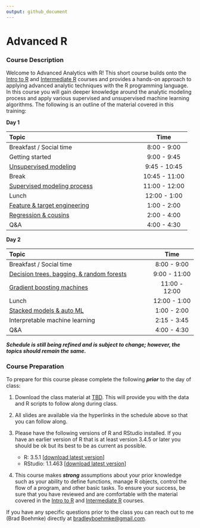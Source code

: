 ```yaml
---
output: github_document
---
```



# Advanced R

### Course Description

Welcome to Advanced Analytics with R\! This short course builds onto the [Intro to R](https://github.com/uc-r/Intro-R) 
and [Intermediate R](https://github.com/uc-r/Intermediate-R) courses and provides 
a hands-on approach to applying advanced analytic techniques with the R programming language. In this course you will gain deeper knowledge around the analytic modeling process and apply various supervised and unsupervised machine learning algorithms. The
following is an outline of the material covered in this training:

**Day 1**

| Topic                                 |     Time      |
| :------------------------------------ | :-----------: |
| Breakfast / Social time               |  8:00 - 9:00  |
| Getting started                       |  9:00 - 9:45  |
| [Unsupervised modeling](https://uc-r.github.io/Advanced-R/02-unsupervised-learning.html) |  9:45 - 10:45 |
| Break                                 | 10:45 - 11:00 |
| [Supervised modeling process](https://uc-r.github.io/Advanced-R/03-supervised-modeling-process.html)           | 11:00 - 12:00 |
| Lunch                                 | 12:00 - 1:00  |
| [Feature & target engineering](https://uc-r.github.io/Advanced-R/04-engineering.html) |  1:00 - 2:00  |
| [Regression & cousins](https://uc-r.github.io/Advanced-R/05-regression.html) |  2:00 - 4:00  |
| Q\&A                                  |  4:00 - 4:30  |

**Day 2**

| Topic                                      |     Time      |
| :----------------------------------------- | :-----------: |
| Breakfast / Social time                    |  8:00 - 9:00  |
| [Decision trees, bagging, & random forests](https://uc-r.github.io/Advanced-R/06-random-forest.html)  |  9:00 - 11:00 |
| [Gradient boosting machines](https://uc-r.github.io/Advanced-R/07-gbms.html)  | 11:00 - 12:00 |
| Lunch                                      | 12:00 - 1:00  |
| [Stacked models & auto ML](https://uc-r.github.io/Advanced-R/08-stacking.html)  |  1:00 - 2:00  |
| Interpretable machine learning             |  2:15 - 3:45  |
| Q\&A                                       |  4:00 - 4:30  |

___Schedule is still being refined and is subject to change; however, the topics should remain the same.___

### Course Preparation

To prepare for this course please complete the following ***prior*** to
the day of class:

1.  Download the class material at [TBD]().
    This will provide you with the data and R scripts to follow along
    during class.

2.  All slides are available via the hyperlinks in the schedule above so
    that you can follow along.

3.  Please have the following versions of R and RStudio installed. If
    you have an earlier version of R that is at least version 3.4.5 or
    later you should be ok but its best to be as current as possible.
    
      - R: 3.5.1 \[[download latest
        version](https://cran.r-project.org/)\]
      - RStudio: 1.1.463 \[[download latest
        version](https://www.rstudio.com/products/rstudio/download/#download)\]
        
4. This course makes ___strong___ assumptions about your prior knowledge such as
   your ability to define functions, manage R objects, control the flow of a program, 
   and other basic tasks. To ensure your success, be sure that you have reviewed 
   and are comfortable with the material covered in the [Intro to R](https://github.com/uc-r/Intro-R) 
   and [Intermediate R](https://github.com/uc-r/Intermediate-R) courses. 
   
If you have any specific questions prior to the class you can reach out to me 
(Brad Boehmke) directly at [bradleyboehmke@gmail.com](mailto:bradleyboehmke@gmail.com).